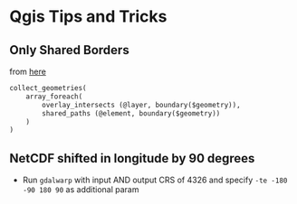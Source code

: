 # Qgis Tips and Tricks

## Only Shared Borders

from [here](https://gis.stackexchange.com/questions/468817/drawing-borders-only-for-common-border-of-polygons-in-qgis)
```sql
collect_geometries(
    array_foreach(
        overlay_intersects (@layer, boundary($geometry)),
        shared_paths (@element, boundary($geometry))
    )
)
```


## NetCDF shifted in longitude by 90 degrees

- Run `gdalwarp` with input AND output CRS of 4326 and specify `-te -180 -90 180 90` as additional param